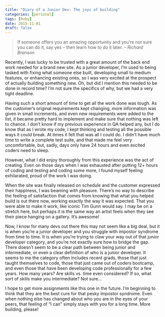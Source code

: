 ```yaml
---
title: "Diary of a Junior Dev: The joys of building"
categories: [personal]
tags: [Ruby]
date: 2015-11-01
draft: false
---
```


> If someone offers you an amazing opportunity and you’re not sure you can do it, say yes – then learn how to do it later. _– Richard Branson_

Recently, I was lucky to be trusted with a great amount of the back end work needed for a brand new site. As a junior developer, I’m used to being tasked with fixing what someone else built, developing small to medium features, or enhancing existing ones, so I was very excited at the prospect of actually building something new. Oh, but did I mention this needed to be done in record time? I’m not sure the specifics of why, but we had a very tight deadline.

Having such a short amount of time to get all the work done was tough. As the customer’s original requirements kept changing, more information was given in small increments, and even new requirements were added to the list, it became pretty hard to implement and make sure that nothing was left to chance. I don’t know if my previous experience in QA helped any, but I do know that as I wrote my code, I kept thinking and testing all the possible ways it could break. At times it felt that was all I could do. I didn’t have much time to write a complete test suite, and that made me feel very uncomfortable, but, sadly, days only have 24 hours and even excited coders need to sleep.

However, what I did enjoy thoroughly from this experience was the act of creating. Even on those days when I was exhausted after putting 12+ hours of coding and testing and coding some more, I found myself feeling exhilarated, proud of the work I was doing.

When the site was finally released on schedule and the customer expressed their happiness, I was beaming with pleasure. There’s no way to describe the feeling of satisfaction that comes from knowing that what you helped build is out there now, working exactly the way it was expected. That you were able to make it work, like iconic Tim Gunn would say. I may be on a stretch here, but perhaps it is the same way an artist feels when they see their piece hanging on a gallery. It’s awesome!

Now, I know for many devs out there this may not seem like a big deal, but it is when you’re a junior developer and you struggle with impostor syndrome from time to time. It is when you’re trying to claw your way out of that junior developer category, and you’re not exactly sure how to bridge the gap. There doesn’t seem to be a clear path between being junior and intermediate, or even a clear definition of who is a junior developer. It seems to me the category often includes recent grads, those that just taught themselves to code, those that just came out of coders bootcamp, and even those that have been developing code professionally for a few years. How many years? Are skills vs. time even considered? If so, what sort of skills make you intermediate? Not sure…

I hope to get more assignments like this one in the future. I’m beginning to think that they are the best cure for that pesky impostor syndrome. Even when nothing else has changed about who you are in the eyes of your peers, that feeling of “I can” simply stays with you for a long time. More building, please!
